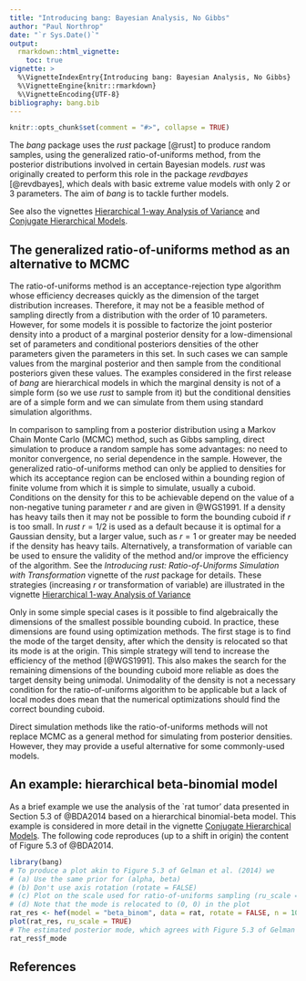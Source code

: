 ```yaml
---
title: "Introducing bang: Bayesian Analysis, No Gibbs"
author: "Paul Northrop"
date: "`r Sys.Date()`"
output:
  rmarkdown::html_vignette:
    toc: true
vignette: >
  %\VignetteIndexEntry{Introducing bang: Bayesian Analysis, No Gibbs}
  %\VignetteEngine{knitr::rmarkdown}
  %\VignetteEncoding{UTF-8}
bibliography: bang.bib
---
```


```r
knitr::opts_chunk$set(comment = "#>", collapse = TRUE)
```

The *bang* package uses the *rust* package [@rust] to produce random samples, using the generalized ratio-of-uniforms method, from the posterior distributions involved in certain Bayesian models.  *rust* was originally created to perform this role in the package *revdbayes* [@revdbayes], which deals with basic extreme value models with only 2 or 3 parameters.  The aim of *bang* is to tackle further models.  

See also the vignettes [Hierarchical 1-way Analysis of Variance](bang-anova-vignette.html) and [Conjugate Hierarchical Models](bang-hef-vignette.html).

## The generalized ratio-of-uniforms method as an alternative to MCMC

The ratio-of-uniforms method is an acceptance-rejection type algorithm whose efficiency decreases quickly as the dimension of the target distribution increases.  Therefore, it may not be a feasible method of sampling directly from a distribution with the order of 10 parameters.  However, for some models it is possible to factorize the joint posterior density into a product of a marginal posterior density for a low-dimensional set of parameters and conditional posteriors densities of the other parameters given the parameters in this set.  In such cases we can sample values from the marginal posterior and then sample from the conditional posteriors given these values.  The examples considered in the first release of *bang* are hierarchical models in which the marginal density is not of a simple form (so we use *rust* to sample from it) but the conditional densities are of a simple form and we can simulate from them using standard simulation algorithms.

In comparison to sampling from a posterior distribution using a Markov Chain Monte Carlo (MCMC) method, such as Gibbs sampling, direct simulation to produce a random sample has some advantages: no need to monitor convergence, no serial dependence in the sample.  However, the generalized ratio-of-uniforms method can only be applied to densities for which its acceptance region can be enclosed within a bounding region of finite volume from which it is simple to simulate, usually a cuboid.  Conditions on the density for this to be achievable depend on the value of a non-negative tuning parameter $r$ and are given in @WGS1991.  If a density has heavy tails then it may not be possible to form the bounding cuboid if $r$ is too small.  In *rust* $r = 1/2$ is used as a default because it is optimal for a Gaussian density, but a larger value, such as $r = 1$ or greater may be needed if the density has heavy tails.  Alternatively, a transformation of variable can be used to ensure the validity of the method and/or improve the efficiency of the algorithm.  See the *Introducing rust: Ratio-of-Uniforms Simulation with Transformation* vignette of the *rust* package for details. These strategies (increasing $r$ or transformation of variable) are illustrated in the vignette [Hierarchical 1-way Analysis of Variance](bang-anova-vignette.html)

Only in some simple special cases is it possible to find algebraically the dimensions of the smallest possible bounding cuboid.  In practice, these dimensions are found using optimization methods.  The first stage is to find the mode of the target density, after which the density is relocated so that its mode is at the origin.  This simple strategy will tend to increase the efficiency of the method [@WGS1991].  This also makes the search for the remaining dimensions of the bounding cuboid more reliable as does the target density being unimodal.  Unimodality of the density is not a necessary condition for the ratio-of-uniforms algorithm to be applicable but a lack of local modes does mean that the numerical optimizations should find the correct bounding cuboid.

Direct simulation methods like the ratio-of-uniforms methods will not replace MCMC as a general method for simulating from posterior densities.  However, they may provide a useful alternative for some commonly-used models.

## An example: hierarchical beta-binomial model

As a brief example we use the analysis of the `rat tumor' data presented in Section 5.3 of @BDA2014 based on a hierarchical binomial-beta model.   This example is considered in more detail in the vignette [Conjugate Hierarchical Models](bang-hef-vignette.html).  The following code reproduces (up to a shift in origin) the content of Figure 5.3 of @BDA2014.

```r
library(bang)
# To produce a plot akin to Figure 5.3 of Gelman et al. (2014) we
# (a) Use the same prior for (alpha, beta)
# (b) Don't use axis rotation (rotate = FALSE)
# (c) Plot on the scale used for ratio-of-uniforms sampling (ru_scale = TRUE)
# (d) Note that the mode is relocated to (0, 0) in the plot
rat_res <- hef(model = "beta_binom", data = rat, rotate = FALSE, n = 10000)
plot(rat_res, ru_scale = TRUE)
# The estimated posterior mode, which agrees with Figure 5.3 of Gelman et al. (2014)
rat_res$f_mode
```

## References

<script type="text/x-mathjax-config">
   MathJax.Hub.Config({  "HTML-CSS": { minScaleAdjust: 125, availableFonts: [] }  });
</script>
